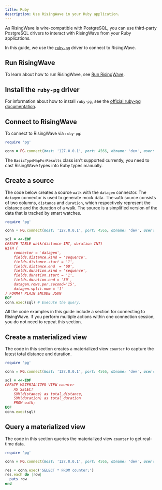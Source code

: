 ```yaml
---
title: Ruby
description: Use RisingWave in your Ruby application.
---
```

As RisingWave is wire-compatible with PostgreSQL, you can use third-party PostgreSQL drivers to interact with RisingWave from your Ruby applications.

In this guide, we use the [`ruby-pg`](https://github.com/ged/ruby-pg) driver to connect to RisingWave.

## Run RisingWave

To learn about how to run RisingWave, see [Run RisingWave](../get-started/quickstart.mdx).

## Install the `ruby-pg` driver

For information about how to install `ruby-pg`, see the [official ruby-pg documentation](https://github.com/ged/ruby-pg?tab=readme-ov-file#how-to-install).


## Connect to RisingWave

To connect to RisingWave via `ruby-pg`:

```ruby
require 'pg'

conn = PG.connect(host: '127.0.0.1', port: 4566, dbname: 'dev', user: 'root')
```

<Note>

The `BasicTypeMapForResults` class isn't supported currently, you need to cast RisingWave types into Ruby types manually.

</Note>

## Create a source

The code below creates a source `walk` with the `datagen` connector. The `datagen` connector is used to generate mock data. The `walk` source consists of two columns, `distance` and `duration`, which respectively represent the distance and the duration of a walk. The source is a simplified version of the data that is tracked by smart watches.

```ruby
require 'pg'

conn = PG.connect(host: '127.0.0.1', port: 4566, dbname: 'dev', user: 'root')

sql = <<-EOF
CREATE TABLE walk(distance INT, duration INT)
WITH (
    connector = 'datagen',
    fields.distance.kind = 'sequence',
    fields.distance.start = '1',
    fields.distance.end  = '60',
    fields.duration.kind = 'sequence',
    fields.duration.start = '1',
    fields.duration.end = '30',
    datagen.rows.per.second='15',
    datagen.split.num = '1'
) FORMAT PLAIN ENCODE JSON
EOF
conn.exec(sql) # Execute the query.
```

<Note>

All the code examples in this guide include a section for connecting to RisingWave. If you perform multiple actions within one connection session, you do not need to repeat this section.

</Note>


## Create a materialized view

The code in this section creates a materialized view `counter` to capture the latest total distance and duration.

```ruby
require 'pg'

conn = PG.connect(host: '127.0.0.1', port: 4566, dbname: 'dev', user: 'root')

sql = <<-EOF
CREATE MATERIALIZED VIEW counter
    AS SELECT
    SUM(distance) as total_distance,
    SUM(duration) as total_duration
    FROM walk;
EOF
conn.exec(sql)
```

## Query a materialized view

The code in this section queries the materialized view `counter` to get real-time data.

```ruby
require 'pg'

conn = PG.connect(host: '127.0.0.1', port: 4566, dbname: 'dev', user: 'root')

res = conn.exec('SELECT * FROM counter;')
res.each do |row|
  puts row
end
```
